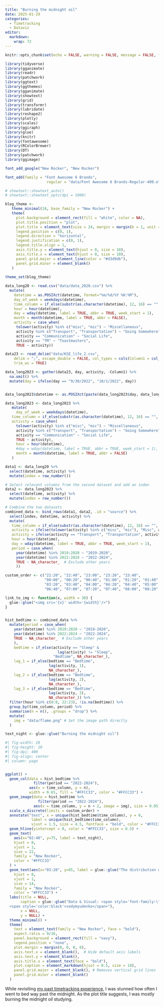 ```yaml
---
title: "Burning the midnight oil"
date: 2025-01-29
categories:
  - Timetracking
  - Dataviz
editor: 
  markdown: 
    wrap: 72
---
```


```r
knitr::opts_chunk$set(echo = FALSE, warning = FALSE, message = FALSE, fig.showtext=TRUE)
```

```r
library(tidyverse)
library(gganimate)
library(readr)
library(patchwork)
library(ggtext)
library(ggthemes)
library(gganimate)
library(showtext)
library(grid)
library(transformr)
library(lubridate)
library(reshape2)
library(plotly)
library(scales)
library(ggiraph)
library(glue)
library(knitr)
library(fontawesome)
library(RColorBrewer)
library(DT)
library(patchwork)
library(ggimage)
```

```r
font_add_google("New Rocker", "New Rocker")

font_add(family = "Font Awesome 6 Brands",
                   regular = "data/Font Awesome 6 Brands-Regular-400.otf")

# showtext::showtext_auto()
# showtext::showtext_opts(dpi = 1000)

blog_theme <-
   theme_minimal(18, base_family = "New Rocker") +
   theme(
     plot.background = element_rect(fill = "white", color = NA),
     plot.title.position = "plot",
     plot.title = element_text(size = 24, margin = margin(b = 1, unit = "line")),
     legend.position = c(0, 1),
     legend.direction = "horizontal",
     legend.justification = c(0, 1),
     legend.title.align = 1,
     axis.title.y = element_text(hjust = 0, size = 10),
     axis.title.x = element_text(hjust = 0, size = 10),
     panel.grid.major = element_line(color = "#d3d9db"),
     panel.grid.minor = element_blank()
   )
 
theme_set(blog_theme)
```

```r
data_long20 <- read.csv("data/data_2020.csv") %>%
  mutate(
    datetime = as.POSIXct(datetime, format="%m/%d/%Y %H:%M"),
    day_of_week = weekdays(datetime),
    time_column = if_else(substr(as.character(datetime), 12, 16) == "", "00:00", substr(as.character(datetime), 12, 16)),
    hour = hour(datetime),
    day = wday(datetime, label = TRUE, abbr = TRUE, week_start = 1),
    month = month(datetime, label = TRUE, abbr = FALSE),
    activity = case_when(
     tolower(activity) %in% c("misc", "mic") ~ "Miscellaneous",
     activity %in% c("Transport", "Transportation") ~ "Going Somewhere",
     activity == "Communication" ~ "Social Life",
     activity == "TM" ~ "Toastmasters",
     TRUE ~ activity))

data23 <- read_delim("data/KSE_life_2.csv", 
    delim = ";", escape_double = FALSE, col_types = cols(Column1 = col_time(format = "%H:%M")), 
    trim_ws = TRUE)

data_long2023 <- gather(data23, day, activity, -Column1) %>% 
  na.omit() %>% 
  mutate(day = ifelse(day == "9/30/2022", "10/1/2022", day))


data_long2023$datetime <- as.POSIXct(paste(data_long2023$day, data_long2023$Column1), format="%m/%d/%Y %H:%M:%S", tz="GMT+3")

data_long2023 <- data_long2023 %>%
   mutate(
     day_of_week = weekdays(datetime),
   time_column = if_else(substr(as.character(datetime), 12, 16) == "", "00:00", substr(as.character(datetime), 12, 16)),
   activity = case_when(
     tolower(activity) %in% c("misc", "mic") ~ "Miscellaneous",
     activity %in% c("Transport", "Transportation") ~ "Going Somewhere",
     activity == "Communication" ~ "Social Life",
     TRUE ~ activity),
     hour = hour(datetime),
     #day = wday(datetime, label = TRUE, abbr = TRUE, week_start = 1),
     month = month(datetime, label = TRUE, abbr = FALSE)
   )

data1 <- data_long20 %>%
  select(datetime, activity) %>%
  mutate(index = row_number())

# Select relevant columns from the second dataset and add an index
data2 <- data_long2023 %>%
  select(datetime, activity) %>%
  mutate(index = row_number())

# Combine the two datasets
combined_data <- bind_rows(data1, data2, .id = "source") %>%
  select(index, datetime, activity) %>% 
  mutate(
   time_column = if_else(substr(as.character(datetime), 12, 16) == "", "00:00", substr(as.character(datetime), 12, 16)),
   activity = ifelse(tolower(activity) %in% c("misc", "mic"), "Misc", activity),
   activity = ifelse(activity == "Transport", "Transportation", activity),
   hour = hour(datetime),
   day = wday(datetime, label = TRUE, abbr = TRUE, week_start = 1),
   period = case_when(
     year(datetime) %in% 2019:2020 ~ "2019-2020",
     year(datetime) %in% 2022:2024 ~ "2022-2024",
     TRUE ~ NA_character_  # Exclude other years
     ))

```

```r
custom_order <- c("22:20", "22:40", "23:00", "23:20", "23:40",
                  "00:00", "00:20", "00:40", "01:00", "01:20", "01:40", "02:00", "02:20", "02:40", "03:00",
                  "03:20", "03:40", "04:00", "04:20", "04:40", "05:00", "05:20", "05:40", "06:00", "06:20",
                  "06:40", "07:00", "07:20", "07:40", "08:00", "08:20", "08:40")

link_to_img <- function(x, width = 30) {
  glue::glue("<img src='{x}' width='{width}'/>")
}


hist_bedtime <- combined_data %>%
  mutate(period = case_when(
    year(datetime) %in% 2019:2020 ~ "2019-2020",
    year(datetime) %in% 2022:2024 ~ "2022-2024",
    TRUE ~ NA_character_  # Exclude other years
    ),
    bedtime = if_else(activity == "Sleep" & 
                        lag(activity) != "Sleep",
                      "Bedtime", NA_character_),
    lag_1 = if_else(bedtime == "Bedtime", 
                    lag(activity, 1),
                    NA_character_),
    lag_2 = if_else(bedtime == "Bedtime", 
                    lag(activity, 2), 
                    NA_character_),
    lag_3 = if_else(bedtime == "Bedtime",
                    lag(activity, 3), 
                    NA_character_)) %>%
  filter(hour %in% c(0:8, 22:23), !is.na(bedtime)) %>%
  group_by(time_column, period) %>% 
  summarise(n = n(), .groups = "drop") %>% 
  mutate(
    img = "data/flame.png" # Set the image path directly
  )

text_night <- glue::glue("Burning the midnight oil")
```


```r
#| fig-width: 20
#| fig-height: 10
#| fig-dpi: 400
#| fig-align: center
#| column: page


ggplot() +
  geom_col(data = hist_bedtime %>%
             filter(period == "2022-2024"),
           aes(x = time_column, y = n),
           width = 0.65, fill = "#FFCC33", color = "#FFCC33") +
  geom_image(data = hist_bedtime %>%
               filter(period == "2022-2024"),
             aes(x = time_column, y = n + 2, image = img), size = 0.05) +
  scale_x_discrete(limits = custom_order) +
  annotate("text", x = unique(hist_bedtime$time_column), y = 0,
            label = unique(hist_bedtime$time_column),
            vjust = 1.5, size = 4.5, fontface = "bold", color = "#FFCC33", family = "New Rocker") +
  geom_hline(yintercept = 0, color = "#FFCC33", size = 0.5) +
  geom_text(
    aes(x="02:40", y=75, label = text_night),
    hjust = 0,
    vjust = 1,
    size = 22,
    family = "New Rocker",
    color = "#FFCC33"
  ) +
  geom_text(aes(x="03:20", y=65, label = glue::glue("The distribution of bedtimes \n throughout my masters study.")),
    hjust = 0,
    vjust = 1,
    size = 14,
    family = "New Rocker",
    color = "#FFCC33") +
  labs(title = NULL,
       caption = glue::glue("Data & Visual: <span style='font-family:\"Font Awesome 6 Brands\";'>&#xf09b;</span>
  <span style='color:black'>vadymyudenko</span>"),
       x = NULL,
       y = NULL) +
  theme_minimal() +
  theme(
    text = element_text(family = "New Rocker", face = "bold"),
    aspect.ratio = 9/16,
    panel.background = element_rect(fill = "navy"),
    legend.position = "none",
    plot.margin = margin(0, 0, 0, 0),
    axis.text.x = element_blank(),  # Hide default axis labels
    axis.text.y = element_blank(),
    axis.title.x = element_text(face = "bold"),
    plot.caption = element_markdown(hjust = 0.5, size = 18),
    panel.grid.major = element_blank(), # Removes vertical grid lines
    panel.grid.minor = element_blank()
  )
```
While revisiting [my past timetracking experience](https://vadymyudenko.com/posts/night-guy-morning-guy/), I was stunned how often I went to bed way past the midnight. As the plot title suggests, I was mostly burning the midnight oil studying. 
